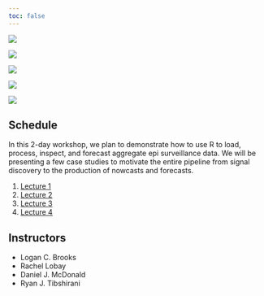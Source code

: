 ```yaml
---
toc: false
---
```


::: {.grid}


::: {.g-col-12 .g-col-lg-6 .px-5}

![](assets/img/cover-art.svg){fig-align="center"}


::: {layout-ncol=4}
![](assets/img/delphi.jpg)

![](assets/img/cmu.png)

![](assets/img/berkeley.jpg)

![](assets/img/ubc.jpg)
:::


:::

::: {.g-col-12 .g-col-lg-6 .px-5}

## Schedule

In this 2-day workshop, we plan to demonstrate how to use R to load, process, 
inspect, and forecast aggregate epi surveillance data. We will be presenting a 
few case studies to motivate the entire pipeline from signal discovery to the 
production of nowcasts and forecasts. 

1. [Lecture 1](slides/lecture1.qmd)
1. [Lecture 2](slides/lecture2.qmd)
1. [Lecture 3](slides/lecture3.qmd)
1. [Lecture 4](slides/lecture4.qmd)

## Instructors

* Logan C. Brooks
* Rachel Lobay
* Daniel J. McDonald
* Ryan J. Tibshirani



:::


:::
